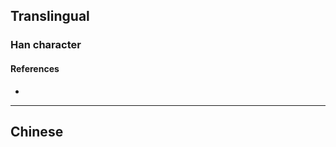 {{character info/new}}
{{also|灘}}
==Translingual==

===Han character===
{{Han char|rn=85|rad=水|as=10|sn=13|four=|canj=EEOG|ids=⿰氵难}}

====References====
* {{Han ref|kx=0643.241|hdz=31711.060|uh=6EE9|ud=28393}}

----

==Chinese==
{{zh-see|灘}}